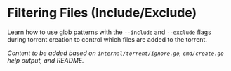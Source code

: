 # Filtering Files (Include/Exclude)

Learn how to use glob patterns with the `--include` and `--exclude` flags during torrent creation to control which files are added to the torrent.

*Content to be added based on `internal/torrent/ignore.go`, `cmd/create.go` help output, and README.*
